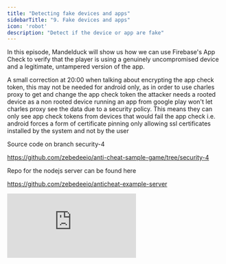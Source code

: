 ```yaml
---
title: "Detecting fake devices and apps"
sidebarTitle: "9. Fake devices and apps"
icon: 'robot'
description: "Detect if the device or app are fake"
---
```


In this episode, Mandelduck will show us how we can use Firebase's App Check to verify that the player is using a genuinely uncompromised device and a legitimate, untampered version of the app.

A small correction at 20:00 when talking about encrypting the app check token, this may not be needed for android only, as in order to use charles proxy to get and change the app check token the attacker needs a rooted device as a non rooted device running an app from google play won't let charles proxy see the data due to a security policy. This means they can only see app check tokens from devices that would fail the app check i.e. android forces a form of certificate pinning only allowing ssl certificates installed by the system and not by the user

Source code on branch security-4

https://github.com/zebedeeio/anti-cheat-sample-game/tree/security-4

Repo for the nodejs server can be found here

https://github.com/zebedeeio/anticheat-example-server

<iframe
  className="w-full aspect-video rounded-lg"
  src="https://www.youtube.com/embed/TqqdMZA6Dfo?si=xjGJ4P_Y9CR3RRbo"
  title="ZBD Dev - Securing Game"
  frameBorder="0"
  allow="accelerometer; fullscreen; autoplay; clipboard-write; encrypted-media; gyroscope; picture-in-picture"
  allowfullscreen
></iframe>
